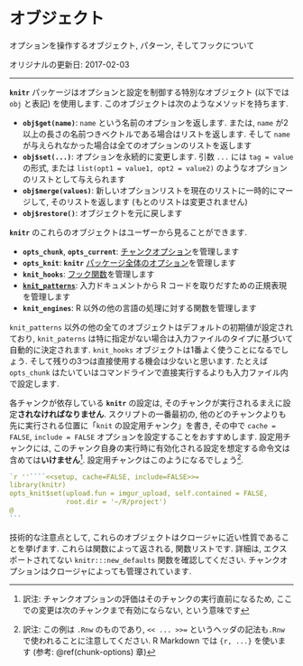 <!---
title: Objects
subtitle: Objects to manipulate options, patterns and hooks
date: '2017-02-03'
slug: objects
--->


# オブジェクト {#objects}

オプションを操作するオブジェクト, パターン, そしてフックについて

オリジナルの更新日: 2017-02-03

----

**`knitr`** パッケージはオプションと設定を制御する特別なオブジェクト (以下では `obj` と表記) を使用します. このオブジェクトは次のようなメソッドを持ちます.

- **`obj$get(name)`**: `name` という名前のオプションを返します. または, `name` が2以上の長さの名前つきベクトルである場合はリストを返します. そして `name` が与えられなかった場合は全てのオプションのリストを返します
- **`obj$set(...)`**: オプションを永続的に変更します. 引数 `...` には `tag = value` の形式, または `list(opt1 = value1, opt2 = value2)` のようなオプションのリストとして与えられます
- **`obj$merge(values)`**: 新しいオプションリストを現在のリストに一時的にマージして, そのリストを返します (もとのリストは変更されません)
- **`obj$restore()`**: オブジェクトを元に戻します

**`knitr`** のこれらのオブジェクトはユーザーから見ることができます.

- **`opts_chunk`**, **`opts_current`**: [チャンクオプション](#chunk-options)を管理します
- **`opts_knit`**: **`knitr`** [パッケージ全体のオプション](#package-options)を管理します
- **`knit_hooks`**: [フック関数](#hooks)を管理します
- **[`knit_patterns`](#patterns)**: 入力ドキュメントから R コードを取りだすための正規表現を管理します
- **`knit_engines`**: R 以外の他の言語の処理に対する関数を管理します

`knit_patterns` 以外の他の全てのオブジェクトはデフォルトの初期値が設定されており, `knit_paterns` は特に指定がない場合は入力ファイルのタイプに基づいて自動的に決定されます. `knit_hooks` オブジェクトは1番よく使うことになるでしょう. そして残りの3つは直接使用する機会は少ないと思います. たとえば `opts_chunk` はたいていはコマンドラインで直接実行するよりも入力ファイル内で設定します.

各チャンクが依存している **`knitr`** の設定は, そのチャンクが実行されるまえに設定**されなければなりません**. スクリプトの一番最初の, 他のどのチャンクよりも先に実行される位置に「`knit`
 の設定用チャンク」を書き, その中で `cache = FALSE`, `include = FALSE` オプションを設定することをおすすめします. 設定用チャンクには, このチャンク自身の実行時に有効化される設定を想定する命令文は含めては**いけません**^[訳注: チャンクオプションの評価はそのチャンクの実行直前になるため, ここでの変更は次のチャンクまで有効にならない, という意味です]. 設定用チャンクはこのようになるでしょう^[訳注: この例は `.Rnw` のものであり,  `<< ... >>=` というヘッダの記法も`.Rnw` で使われることに注意してください. R Markdown では `{r, ...}` を使います (参考: \@ref(chunk-options) 章)].

````r
`r ''````<<setup, cache=FALSE, include=FALSE>>=
library(knitr)
opts_knit$set(upload.fun = imgur_upload, self.contained = FALSE,
              root.dir = '~/R/project')
@
```
````

技術的な注意点として, これらのオブジェクトはクロージャに近い性質であることを挙げます. これらは関数によって返される, 関数リストです. 詳細は, エクスポートされてない `knitr:::new_defaults` 関数を確認してください. チャンクオプションはクロージャによっても管理されています.